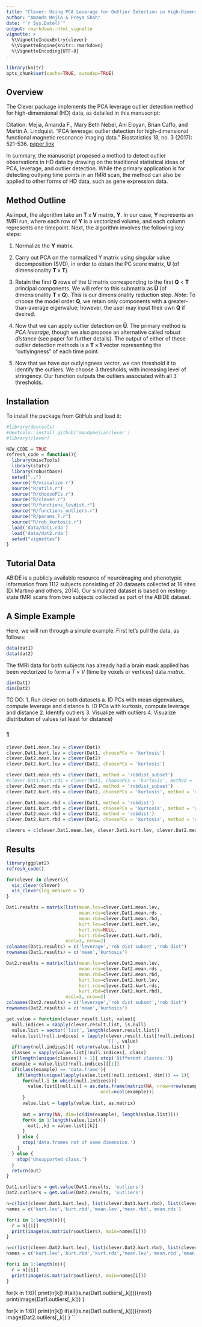```yaml
---
title: "Clever: Using PCA Leverage for Outlier Detection in High-Dimensional Data"
author: "Amanda Mejia & Preya Shah"
date: "`r Sys.Date()`"
output: rmarkdown::html_vignette
vignette: >
  %\VignetteIndexEntry{clever}
  %\VignetteEngine{knitr::rmarkdown}
  %\VignetteEncoding{UTF-8}
---
```


```r
library(knitr)
opts_chunk$set(cache=TRUE, autodep=TRUE)
```

## Overview

The Clever package implements the PCA leverage outlier detection method for high-dimensional (HD) data, as detailed in this manuscript:

Citation: Mejia, Amanda F., Mary Beth Nebel, Ani Eloyan, Brian Caffo, and Martin A. Lindquist. "PCA leverage: outlier detection for high-dimensional functional magnetic resonance imaging data." Biostatistics 18, no. 3 (2017): 521-536. [paper link](https://academic.oup.com/biostatistics/article/18/3/521/3056185)

In summary, the manuscript proposed a method to detect outlier observations in HD data by drawing on the traditional statistical ideas of PCA, leverage, and outlier detection. While the primary application is for detecting outlying time points in an fMRI scan, the method can also be applied to other forms of HD data, such as gene expression data.



## Method Outline

As input, the algorithm take an __T__ x __V__ matrix, __Y__. In our case, __Y__ represents an fMRI run, where each row of __Y__ is a vectorized volume, and each column represents one timepoint. Next, the algorithm involves the following key steps: 


1. Normalize the __Y__ matrix.

2. Carry out PCA on the normalized Y matrix using singular value decomposition (SVD), in order to obtain the PC score matrix, __U__ (of dimensionality __T__ x __T__)     

3. Retain the first __Q__ rows of the U matrix corresponding to the first __Q__ < __T__ principal components.  We will refer to this submatrix as __Ũ__ (of dimensionality __T__ x __Q__). This is our dimensionality reduction step. _Note_: To choose the model order __Q__, we retain only components with a greater-than-average eigenvalue; however, the user may input their own __Q__ if desired.


4. Now that we can apply outlier detection on __Ũ__. The primary method is _PCA leverage_, though we also propose an alternative called _robust distance_ (see paper for further details). The output of either of these outlier detection methods is a __T__ x __1__ vector representing the "outlyingness" of each time point.  

5. Now that we have our outlyingness vector, we can threshold it to identify the outliers. We choose 3 thresholds, with increasing level of stringency. Our function outputs the outliers associated with all 3 thresholds.  


## Installation

To install the package from GitHub and load it:

```r
#library(devtools)
#devtools::install_github('mandymejia/clever')
#library(clever)

NEW_CODE = TRUE
refresh_code = function(){
  library(miscTools)
  library(stats)
  library(robustbase)
  setwd("..")
  source('R/visualize.r')
  source("R/utils.r")
  source("R/choosePCs.r")
  source("R/clever.r")
  source("R/functions_levdist.r")
  source("R/functions_outliers.r")
  source("R/params_F.r")
  source("R/rob_kurtosis.r")
  load('data/dat1.rda')
  load('data/dat2.rda')
  setwd("vignettes")
}
```


## Tutorial Data
ABIDE is a publicly available resource of neuroimaging and phenotypic information from 1112 subjects consisting of 20 datasets collected at 16 sites (Di Martino and others, 2014). Our simulated dataset is based on resting-state fMRI scans from two subjects collected as part of the ABIDE dataset. 
 

## A Simple Example

Here, we will run through a simple example. First let's pull the data, as follows:

```r
data(dat1)
data(dat2)
```

The fMRI data for both subjects has already had a brain mask applied has been vectorized to form a $T\times V$ (time by voxels or vertices) data *matrix*.

```r
dim(Dat1)
dim(Dat2)
```

TO DO:
1. Run clever on both datasets
  a. ID PCs with mean eigenvalues, compute leverage and distance
  b. ID PCs with kurtosis, compute leverage and distance
2. Identify outliers
3. Visualize with outliers
4. Visualize distribution of values (at least for distance)

### 1

```r
clever.Dat1.mean.lev = clever(Dat1)
clever.Dat1.kurt.lev = clever(Dat1, choosePCs = 'kurtosis')
clever.Dat2.mean.lev = clever(Dat2)
clever.Dat2.kurt.lev = clever(Dat2, choosePCs = 'kurtosis')

clever.Dat1.mean.rds = clever(Dat1, method = 'robdist_subset')
#clever.Dat1.kurt.rds = clever(Dat1, choosePCs = 'kurtosis', method = 'robdist_subset')
clever.Dat2.mean.rds = clever(Dat2, method = 'robdist_subset')
clever.Dat2.kurt.rds = clever(Dat2, choosePCs = 'kurtosis', method = 'robdist_subset')

clever.Dat1.mean.rbd = clever(Dat1, method = 'robdist')
clever.Dat1.kurt.rbd = clever(Dat1, choosePCs = 'kurtosis', method = 'robdist')
clever.Dat2.mean.rbd = clever(Dat2, method = 'robdist')
clever.Dat2.kurt.rbd = clever(Dat2, choosePCs = 'kurtosis', method = 'robdist')

clevers = c(clever.Dat1.mean.lev, clever.Dat1.kurt.lev, clever.Dat2.mean.lev, clever.Dat2.kurt.lev, clever.Dat1.mean.rds, clever.Dat2.mean.rds, clever.Dat2.kurt.rds, clever.Dat1.mean.rbd, clever.Dat1.kurt.rbd, clever.Dat2.mean.rbd, clever.Dat2.kurt.rbd)
```

## Results

```r
library(ggplot2)
refresh_code()

for(clever in clevers){
  vis_clever(clever)
  vis_clever(log_measure = T)
}
```


```r
Dat1.results = matrix(list(mean.lev=clever.Dat1.mean.lev, 
                           mean.rds=clever.Dat1.mean.rds , 
                           mean.rbd=clever.Dat1.mean.rbd, 
                           kurt.lev=clever.Dat1.kurt.lev, 
                           kurt.rds=NULL, 
                           kurt.rbd=clever.Dat1.kurt.rbd),
                      ncol=3, nrow=2)
colnames(Dat1.results) = c('leverage','rob dist subset','rob dist')
rownames(Dat1.results) = c('mean','kurtosis')

Dat2.results = matrix(list(mean.lev=clever.Dat2.mean.lev, 
                           mean.rds=clever.Dat2.mean.rds , 
                           mean.rbd=clever.Dat2.mean.rbd, 
                           kurt.lev=clever.Dat2.kurt.lev, 
                           kurt.rds=clever.Dat2.kurt.rds,
                           kurt.rbd=clever.Dat2.kurt.rbd),
                      ncol=3, nrow=2)
colnames(Dat2.results) = c('leverage','rob dist subset','rob dist')
rownames(Dat2.results) = c('mean','kurtosis')
```

```r
get.value = function(clever.result.list, value){
  null.indices = sapply(clever.result.list, is.null)
  value.list = vector('list', length(clever.result.list))
  value.list[!null.indices] = lapply(clever.result.list[!null.indices],
                                     '[[', value)
  if(!any(null.indices)){ return(value.list) }
  classes = sapply(value.list[!null.indices], class) 
  if(length(unique(classes)) > 1){ stop('Different classes.')}
  example = value.list[!null.indices][[1]]
  if(class(example) == 'data.frame'){
    if(length(unique(lapply(value.list[!null.indices], dim))) == 1){
      for(null.i in which(null.indices)){
        value.list[[null.i]] = as.data.frame(matrix(NA, nrow=nrow(example),
                                   ncol=ncol(example)))
      }
      value.list = lapply(value.list, as.matrix)
      
      out = array(NA, dim=(c(dim(example), length(value.list))))
      for(k in 1:length(value.list)){
        out[,,k] = value.list[[k]]
      }
    } else {
      stop('data.frames not of same dimension.')
    }
  } else {
    stop('Unsupported class.')
  }
  return(out)
}

Dat1.outliers = get.value(Dat1.results, 'outliers')
Dat2.outliers = get.value(Dat2.results, 'outliers')
```

```r
n=c(list(clever.Dat1.kurt.lev), list(clever.Dat1.kurt.rbd), list(clever.Dat1.mean.lev), list(clever.Dat1.mean.rbd), list(clever.Dat1.mean.rds))
names = c('kurt.lev','kurt.rbd','mean.lev','mean.rbd','mean.rds')

for(i in 1:length(n)){
  r = n[[i]]
  print(image(as.matrix(r$outliers), main=names[i]))
}

```

```r
n=c(list(clever.Dat2.kurt.lev), list(clever.Dat2.kurt.rbd), list(clever.Dat2.kurt.rds), list(clever.Dat2.mean.lev), list(clever.Dat2.mean.rbd), list(clever.Dat2.mean.rds))
names = c('kurt.lev','kurt.rbd','kurt.rds','mean.lev','mean.rbd','mean.rds')

for(i in 1:length(n)){
  r = n[[i]]
  print(image(as.matrix(r$outliers), main=names[i]))
}

```


for(k in 1:6){
  print(n[k])
  if(all(is.na(Dat1.outliers[,,k]))){next}
  print(image(Dat1.outliers[,,k]))
}

for(k in 1:6){
  print(n[k])
  if(all(is.na(Dat1.outliers[,,k]))){next}
  image(Dat2.outliers[,,k])
}
```